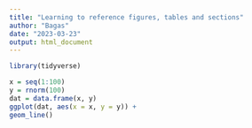 ```yaml
---
title: "Learning to reference figures, tables and sections"
author: "Bagas"
date: "2023-03-23"
output: html_document
---
```


```r
library(tidyverse)
```

```r
x = seq(1:100)
y = rnorm(100)
dat = data.frame(x, y)
ggplot(dat, aes(x = x, y = y)) +
geom_line()
```

